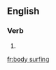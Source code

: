 ==English==

===Verb===
{{head|en|present participle}}

# {{present participle of|body surf|lang=en|nocat=1}}

[[fr:body surfing]]
